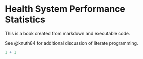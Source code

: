 # Health System Performance Statistics {.unnumbered}

This is a book created from markdown and executable code.

See @knuth84 for additional discussion of literate programming.

```r
1 + 1
```

